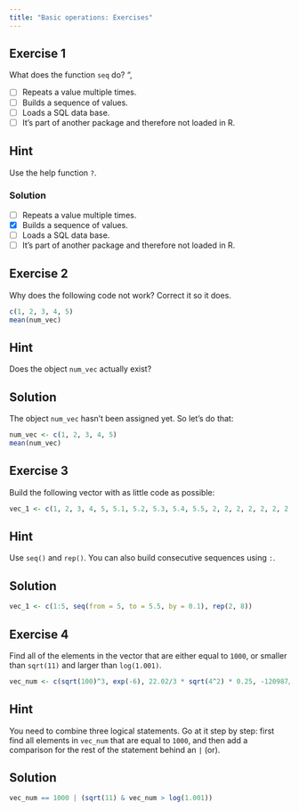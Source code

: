 ```yaml
---
title: "Basic operations: Exercises"
---
```


## Exercise 1

What does the function `seq` do? ",

-   [ ] Repeats a value multiple times.
-   [ ] Builds a sequence of values.
-   [ ] Loads a SQL data base.
-   [ ] It's part of another package and therefore not loaded in R.

::: {.callout-tip collapse="true"}
## Hint

Use the help function `?`.
:::

::: {.callout-caution collapse="true"}
### Solution

-   [ ] Repeats a value multiple times.
-   [x] Builds a sequence of values.
-   [ ] Loads a SQL data base.
-   [ ] It's part of another package and therefore not loaded in R.
:::

## Exercise 2

Why does the following code not work? Correct it so it does.

```r
c(1, 2, 3, 4, 5)
mean(num_vec)
```

::: {.callout-tip collapse="true"}
## Hint

Does the object `num_vec` actually exist?
:::

::: {.callout-caution collapse="true"}
## Solution

The object `num_vec` hasn't been assigned yet. So let's do that:

```r
num_vec <- c(1, 2, 3, 4, 5)
mean(num_vec)
```
:::

## Exercise 3

Build the following vector with as little code as possible:

```r
vec_1 <- c(1, 2, 3, 4, 5, 5.1, 5.2, 5.3, 5.4, 5.5, 2, 2, 2, 2, 2, 2, 2, 2)
```

::: {.callout-tip collapse="true"}
## Hint

Use `seq()` and `rep()`. You can also build consecutive sequences using `:`.
:::

::: {.callout-caution collapse="true"}
## Solution

```r
vec_1 <- c(1:5, seq(from = 5, to = 5.5, by = 0.1), rep(2, 8))
```
:::

## Exercise 4

Find all of the elements in the vector that are either equal to `1000`, or smaller than `sqrt(11)` and larger than `log(1.001)`.

```r
vec_num <- c(sqrt(100)^3, exp(-6), 22.02/3 * sqrt(4^2) * 0.25, -120987/(47621 * 1.3 ^ 4 ))
```

::: {.callout-tip collapse="true"}
## Hint

You need to combine three logical statements. Go at it step by step: first find all elements in `vec_num` that are equal to `1000`, and then add a comparison for the rest of the statement behind an `|` (or).
:::

::: {.callout-caution collapse="true"}
## Solution

```r
vec_num == 1000 | (sqrt(11) & vec_num > log(1.001))
```
:::
